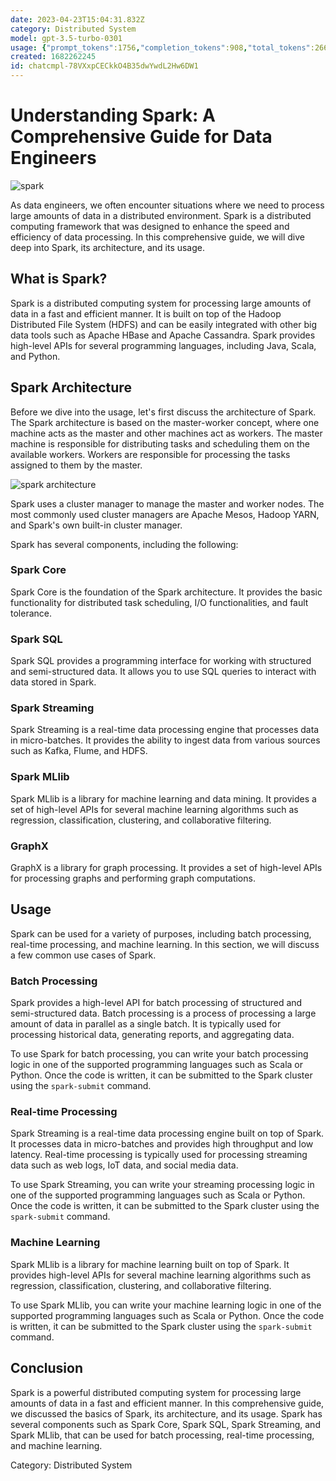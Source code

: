 ```yaml
---
date: 2023-04-23T15:04:31.832Z
category: Distributed System
model: gpt-3.5-turbo-0301
usage: {"prompt_tokens":1756,"completion_tokens":908,"total_tokens":2664}
created: 1682262245
id: chatcmpl-78VXxpCECkkO4B35dwYwdL2Hw6DW1
---
```


# Understanding Spark: A Comprehensive Guide for Data Engineers

![spark](https://spark.apache.org/images/spark-logo-trademark.png)

As data engineers, we often encounter situations where we need to process large amounts of data in a distributed environment. Spark is a distributed computing framework that was designed to enhance the speed and efficiency of data processing. In this comprehensive guide, we will dive deep into Spark, its architecture, and its usage.

## What is Spark?

Spark is a distributed computing system for processing large amounts of data in a fast and efficient manner. It is built on top of the Hadoop Distributed File System (HDFS) and can be easily integrated with other big data tools such as Apache HBase and Apache Cassandra. Spark provides high-level APIs for several programming languages, including Java, Scala, and Python.

## Spark Architecture

Before we dive into the usage, let's first discuss the architecture of Spark. The Spark architecture is based on the master-worker concept, where one machine acts as the master and other machines act as workers. The master machine is responsible for distributing tasks and scheduling them on the available workers. Workers are responsible for processing the tasks assigned to them by the master.

![spark architecture](https://spark.apache.org/docs/latest/img/cluster-overview.png)

Spark uses a cluster manager to manage the master and worker nodes. The most commonly used cluster managers are Apache Mesos, Hadoop YARN, and Spark's own built-in cluster manager.

Spark has several components, including the following:

### Spark Core

Spark Core is the foundation of the Spark architecture. It provides the basic functionality for distributed task scheduling, I/O functionalities, and fault tolerance.

### Spark SQL

Spark SQL provides a programming interface for working with structured and semi-structured data. It allows you to use SQL queries to interact with data stored in Spark.

### Spark Streaming

Spark Streaming is a real-time data processing engine that processes data in micro-batches. It provides the ability to ingest data from various sources such as Kafka, Flume, and HDFS.

### Spark MLlib

Spark MLlib is a library for machine learning and data mining. It provides a set of high-level APIs for several machine learning algorithms such as regression, classification, clustering, and collaborative filtering.

### GraphX

GraphX is a library for graph processing. It provides a set of high-level APIs for processing graphs and performing graph computations.

## Usage

Spark can be used for a variety of purposes, including batch processing, real-time processing, and machine learning. In this section, we will discuss a few common use cases of Spark.

### Batch Processing

Spark provides a high-level API for batch processing of structured and semi-structured data. Batch processing is a process of processing a large amount of data in parallel as a single batch. It is typically used for processing historical data, generating reports, and aggregating data.

To use Spark for batch processing, you can write your batch processing logic in one of the supported programming languages such as Scala or Python. Once the code is written, it can be submitted to the Spark cluster using the `spark-submit` command.

### Real-time Processing

Spark Streaming is a real-time data processing engine built on top of Spark. It processes data in micro-batches and provides high throughput and low latency. Real-time processing is typically used for processing streaming data such as web logs, IoT data, and social media data.

To use Spark Streaming, you can write your streaming processing logic in one of the supported programming languages such as Scala or Python. Once the code is written, it can be submitted to the Spark cluster using the `spark-submit` command.

### Machine Learning

Spark MLlib is a library for machine learning built on top of Spark. It provides high-level APIs for several machine learning algorithms such as regression, classification, clustering, and collaborative filtering.

To use Spark MLlib, you can write your machine learning logic in one of the supported programming languages such as Scala or Python. Once the code is written, it can be submitted to the Spark cluster using the `spark-submit` command.

## Conclusion

Spark is a powerful distributed computing system for processing large amounts of data in a fast and efficient manner. In this comprehensive guide, we discussed the basics of Spark, its architecture, and its usage. Spark has several components such as Spark Core, Spark SQL, Spark Streaming, and Spark MLlib, that can be used for batch processing, real-time processing, and machine learning.

Category: Distributed System